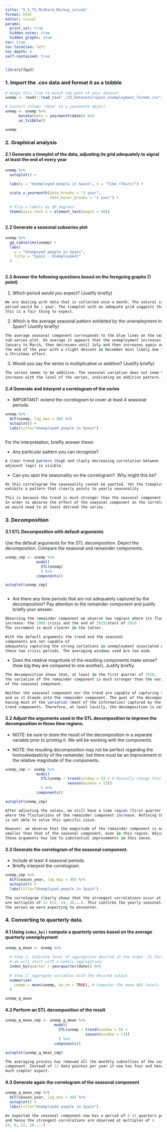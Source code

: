 ---
title: "5_5_TS_Midterm_Mockup_solved"
format: html
editor: visual
params:
  print_sol: true
  hidden_notes: true
  hidden_graphs: true
toc: true
toc-location: left
toc-depth: 6
self-contained: true
---

```{r}
library(fpp3)
```

### 1. Import the .csv data and format it as a tsibble

```{r}
# Adapt this line to match the path of your dataset
unemp <- readr::read_csv("./ZZ_Datasets/spain_unemployment_format.csv")

# Convert column "date" to a yearmonth object
unemp <- unemp %>% 
      mutate(date = yearmonth(date)) %>% 
      as_tsibble()

unemp
```

### 2. Graphical analysis

#### 2.1 Generate a timeplot of the data, adjusting its grid adequately to signal at least the end of every year

```{r, include=params$print_sol}
unemp %>% 
  autoplot() +
  
  labs(y = "Unemployed people in Spain", x = "Time (Years)") +

  scale_x_yearmonth(date_breaks = "1 year",
                    date_minor_breaks = "1 year") +
  
  # Flip x-labels by 90 degrees
  theme(axis.text.x = element_text(angle = 90))
```

```{r}

```

#### 2.2 Generate a seasonal subseries plot

```{r, include=params$print_sol}
unemp %>%
  gg_subseries(unemp) +
  labs(
    y = "Unempoyed people in Spain",
    title = "Spain - Unemployment"
  )
```

```{r}

```

#### 2.3 Answer the following questions based on the foregoing graphs (**1 point**)

1.  Which period would you expect? (Justify briefly)

```{r, include=params$print_sol, eval=FALSE}
We are dealing with data that is collected once a month. The natural calendar
period would be 1 year. The timeplot with an adequate grid suggests that
this is a fair thing to expect.
```

2.  Which is the average seasonal pattern exhibited by the unemployment in Spain? (Justify briefly)

```{r, include=params$print_sol, eval=FALSE}
The average seasonal component corresponds to the blue lines on the seasonal
sub-series plot. On average it appears that the unemployment increases from
January to March, then decresaes until July and then increases again until
the end of the year with a slight descent in December most likely due to
a Christmas effect.
```

3.  Would you say the series is multiplicative or additive? (Justify briefly)

```{r, include=params$print_sol, eval=FALSE}
The series seems to be additive. The seasonal variation does not seem to
increase with the level of the series, indicating an additive pattern.
```

#### 2.4 Generate and interpret a correlogram of the series

-   IMPORTANT: extend the correlogram to cover at least 4 seasonal periods.

```{r, include=params$print_sol}
unemp %>%
  ACF(unemp, lag_max = 48) %>%
  autoplot() +
  labs(title="Unemployed people in Spain")
```

```{r}

```

For the interpretation, briefly answer these:

-   Any particular pattern you can recognize?

```{r, include=params$print_sol, eval=FALSE}
A clear trend pattern (high and slowly decreasing correlation between
adjacent lags) is visible.
```

-   Can you spot the seasonality on the correlogram?. Why might this be?

```{r, include=params$print_sol, eval=FALSE}
On this correlogram the seasonality cannot be spotted. Yet the timeplot
exhibits a pattern that clearly points to yearly seasonality

This is because the trend is much stronger than the seasonal component.
In order to observe the effect of the seasonal component on the correlogram,
we would need to at least detrend the series.
```

### 3. Decomposition

#### 3.1 STL Decomposition with default arguments

Use the default arguments for the STL decomposition. Depict the decomposition. Compare the seasonal and remainder components.

```{r, include=params$print_sol}
unemp_cmp <- unemp %>%
              model(
                STL(unemp)
                ) %>%
              components()

autoplot(unemp_cmp)
```

```{r}

```

-   Are there any time periods that are not adequately captured by the decomposition? Pay attention to the remainder component and justify briefly your answer.

```{r, include=params$print_sol, eval=FALSE}
Observing the remainder component we observe two regions where its fluctuations
increase: the 2008 crisis and the end of 2019/start of 2020.
The increment is much clearer in the latter.

With the default arguments the trend and the seasonal
components are not capable of
adequately capturing the strong variations in unemployment associated with
these two crisis periods. The averaging windows used are too wide.
```

-   Does the relative magnitude of the resulting components make sense? (how big they are compared to one another). Justify briefly.

```{r, include=params$print_sol, eval=FALSE}
The decomposition shows that, at least in the first quarter of 2020,
the variation of the remainder component is much stronger than the variation
of the seasonal component.

Neither the seasonal component nor the trend are capable of capturing this variation
and so it bleeds into the remainder component. The goal of the decomposition is
having most of the variation (most of the information) captured by the seasonal and
trend components. Therefore, at least locally, the decomposition is not adequate.
```

#### 3.2 Adjust the arguments used in the STL decomposition to improve the decomposition in those time regions.

-   NOTE: be sure to store the result of the decomposition in a separate variable prior to printing it. We will be working with the components.

-   NOTE: the resulting decomposition may not be perfect regarding the homoskedasticity of the remainder, but there must be an improvement in the relative magnitude of the components.

```{r, include=params$print_sol}
unemp_cmp <- unemp %>%
              model(
                STL(unemp ~ trend(window = 5) + # Manually change this value from the default 13
                            season(window = 13))
                ) %>%
              components()

autoplot(unemp_cmp)
```

```{r, include=params$print_sol, eval=FALSE}
After adjusting the values, we still have a time region (first quarter of 2020)
where the fluctuations of the remainder component increase. Refining the argumets
is not able to solve this specific issue.

However, we observe that the magnitude of the remainder component is now at least
smaller than that of the seasonal component, even in this region. Adjusting
these arguments has led to substantial improvements in this sense.
```

#### 3.3 Generate the correlogram of the seasonal component.

-   Include at least 4 seasonal periods.
-   Briefly interpret the correlogram.

```{r, include=params$print_sol}
unemp_cmp %>%
  ACF(season_year, lag_max = 48) %>%
  autoplot() +
  labs(title="Unemployed people in Spain")
```

```{r, include=params$print_sol, eval=FALSE}
The correlogram clearly shows that the strongest correlations occur at lags that
are multiples of 12 (12, 24, 36...). This confirms the yearly seasonality of
the series we were expecting to encounter.
```

### 4. Converting to quarterly data.

#### 4.1 Using `index_by()` compute a quarterly series based on the average quarterly unemployment

```{r, include=params$print_sol}
unemp_q_mean <- unemp %>%
  
  # Step 1: Indicate level of aggregation desired in the index. In this case
  # we will start with a weekly aggregation:
  index_by(quarter = yearquarter(date)) %>%
  
  # Step 2: aggregate variables with the desired output
  summarise(
    unemp = mean(unemp, na.rm = TRUE), # Computes the mean NO2 levels for each calendar week.
  )

unemp_q_mean
```

#### 4.2 Perform an STL decomposition of the result

```{r, include=params$print_sol}
unemp_q_mean_cmp <- unemp_q_mean %>%
                      model(
                        STL(unemp ~ trend(window = 5) + 
                                    season(window = 13))
                        ) %>%
                      components()

autoplot(unemp_q_mean_cmp)
```

```{r, include=params$print_sol, eval=FALSE}
The averaging process has removed all the monthly subtelties of the seasonal
component. Instead of 12 data pointes per year it now has four and hence its
much simpler aspect.
```

#### 4.3 Generate again the correlogram of the seasonal component

```{r, include=params$print_sol}
unemp_q_mean_cmp %>%
  ACF(season_year, lag_max = 48) %>%
  autoplot() +
  labs(title="Unemployed people in Spain")
```

```{r, include=params$print_sol, eval=FALSE}
As expected the seasonal component now has a period of 4 (4 quarters per year)
and hence the strongest correlations are observed at multiples of 4
(4, 8, 12, 16....)
```
